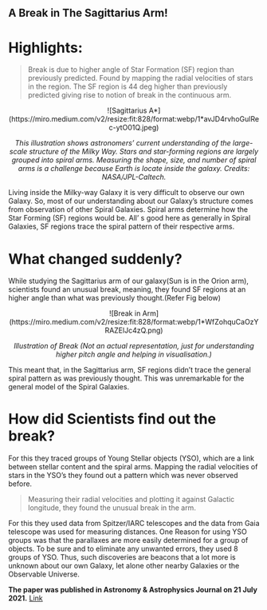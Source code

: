  ## A Break in The Sagittarius Arm!


# Highlights:
> Break is due to higher angle of Star Formation (SF) region than previously predicted.
Found by mapping the radial velocities of stars in the region.
The SF region is 44 deg higher than previously predicted giving rise to notion of break in the continuous arm.

 <center>![Sagittarius A*](https://miro.medium.com/v2/resize:fit:828/format:webp/1*avJD4rvhoGulRec-ytO01Q.jpeg)

*This illustration shows astronomers’ current understanding of the large-scale structure of the Milky Way. Stars and star-forming regions are largely grouped into spiral arms. Measuring the shape, size, and number of spiral arms is a challenge because Earth is locate inside the galaxy. Credits: NASA/JPL-Caltech.*</center> 

Living inside the Milky-way Galaxy it is very difficult to observe our own Galaxy. So, most of our understanding about our Galaxy’s structure comes from observation of other Spiral Galaxies. Spiral arms determine how the Star Forming (SF) regions would be. All’ s good here as generally in Spiral Galaxies, SF regions trace the spiral pattern of their respective arms.


# What changed suddenly?
While studying the Sagittarius arm of our galaxy(Sun is in the Orion arm), scientists found an unusual break, meaning, they found SF regions at an higher angle than what was previously thought.(Refer Fig below)

<center> ![Break in Arm](https://miro.medium.com/v2/resize:fit:828/format:webp/1*WfZohquCaOzYRAZElJc4zQ.png)

*Illustration of Break*
*(Not an actual representation, just for understanding higher pitch angle and helping in visualisation.)*</center>

This meant that, in the Sagittarius arm, SF regions didn’t trace the general spiral pattern as was previously thought. This was unremarkable for the general model of the Spiral Galaxies.

# How did Scientists find out the break?

For this they traced groups of Young Stellar objects (YSO), which are a link between stellar content and the spiral arms. Mapping the radial velocities of stars in the YSO’s they found out a pattern which was never observed before.

> Measuring their radial velocities and plotting it against Galactic longitude, they found the unusual break in the arm.

For this they used data from Spitzer/IARC telescopes and the data from Gaia telescope was used for measuring distances. One Reason for using YSO groups was that the parallaxes are more easily determined for a group of objects. To be sure and to eliminate any unwanted errors, they used 8 groups of YSO. Thus, such discoveries are beacons that a lot more is unknown about our own Galaxy, let alone other nearby Galaxies or the Observable Universe.

**The paper was published in Astronomy & Astrophysics Journal on 21 July 2021.** [Link](https://doi.org/10.1051/0004-6361/202141198)
